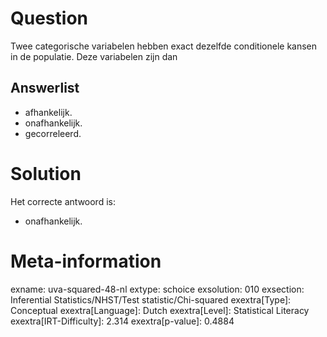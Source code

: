 Question
========

Twee categorische variabelen hebben exact dezelfde conditionele kansen
in de populatie. Deze variabelen zijn dan

Answerlist
----------

* afhankelijk.
* onafhankelijk.
* gecorreleerd.

Solution
========

Het correcte antwoord is: 

* onafhankelijk.

Meta-information
================
exname: uva-squared-48-nl
extype: schoice
exsolution: 010
exsection: Inferential Statistics/NHST/Test statistic/Chi-squared
exextra[Type]: Conceptual
exextra[Language]: Dutch
exextra[Level]: Statistical Literacy
exextra[IRT-Difficulty]: 2.314
exextra[p-value]: 0.4884
